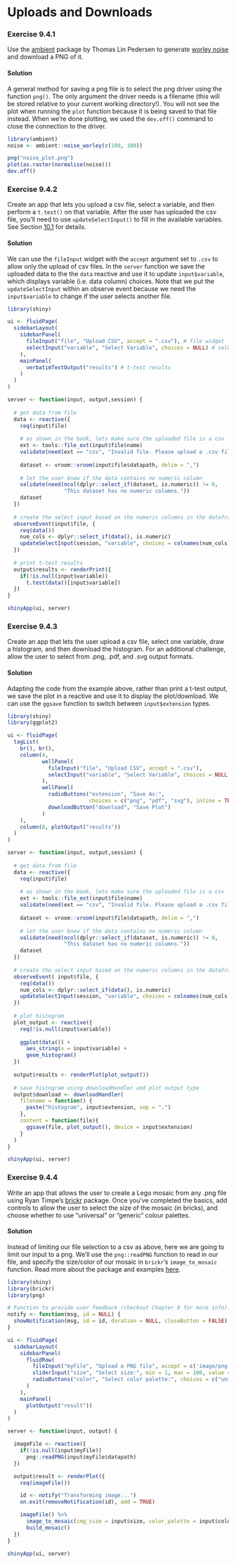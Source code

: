 # Uploads and Downloads

### Exercise 9.4.1 {-}

Use the [ambient](https://ambient.data-imaginist.com) package by Thomas Lin
Pedersen to generate [worley noise](https://ambient.data-imaginist.com/reference/noise_worley.html)
and download a PNG of it.

:::solution
#### Solution {-}

A general method for saving a png file is to select the png driver using the
function `png()`. The only argument the driver needs is a filename (this will
be stored relative to your current working directory!). You will not see the
plot when running the `plot` function because it is being saved to that file
instead. When we're done plotting, we used the `dev.off()` command to close the
connection to the driver.

```r
library(ambient)
noise <- ambient::noise_worley(c(100, 100))

png("noise_plot.png")
plot(as.raster(normalise(noise)))
dev.off()
```
:::

<!---------------------------------------------------------------------------->
<!---------------------------------------------------------------------------->
<!---------------------------------------------------------------------------->

### Exercise 9.4.2 {-}

Create an app that lets you upload a csv file, select a variable, and then
perform a `t.test()` on that variable. After the user has uploaded the csv
file, you'll need to use `updateSelectInput()` to fill in the available
variables. See Section
[10.1](https://mastering-shiny.org/action-dynamic.html#updating-inputs)
for details.

:::solution
#### Solution {-}

We can use the `fileInput` widget with the `accept` argument set to `.csv` to
allow only the upload of csv files. In the `server` function we save the
uploaded data to the the `data` reactive and use it to update `input$variable`,
which displays variable (i.e. data column) choices. Note that we put the
`updateSelectInput` within an observe event because we need the
`input$variable` to change if the user selects another file.

```r
library(shiny)

ui <- fluidPage(
  sidebarLayout(
    sidebarPanel(
      fileInput("file", "Upload CSV", accept = ".csv"), # file widget
      selectInput("variable", "Select Variable", choices = NULL) # select widget
    ),
    mainPanel(
      verbatimTextOutput("results") # t-test results
    )
  )
)

server <- function(input, output,session) {
  
  # get data from file
  data <- reactive({
    req(input$file)
    
    # as shown in the book, lets make sure the uploaded file is a csv
    ext <- tools::file_ext(input$file$name)
    validate(need(ext == "csv", "Invalid file. Please upload a .csv file"))
    
    dataset <- vroom::vroom(input$file$datapath, delim = ",")
    
    # let the user know if the data contains no numeric column
    validate(need(ncol(dplyr::select_if(dataset, is.numeric)) != 0,
                  "This dataset has no numeric columns."))
    dataset
  })
  
  # create the select input based on the numeric columns in the dataframe
  observeEvent(input$file, {
    req(data())
    num_cols <- dplyr::select_if(data(), is.numeric)
    updateSelectInput(session, "variable", choices = colnames(num_cols))
  })
  
  # print t-test results
  output$results <- renderPrint({
    if(!is.null(input$variable))
      t.test(data()[input$variable])
  })
}

shinyApp(ui, server)
```
:::

<!---------------------------------------------------------------------------->
<!---------------------------------------------------------------------------->
<!---------------------------------------------------------------------------->

### Exercise 9.4.3 {-}

Create an app that lets the user upload a csv file, select one variable,
draw a histogram, and then download the histogram. For an additional challenge,
allow the user to select from .png, .pdf, and .svg output formats.

:::solution
#### Solution {-}

Adapting the code from the example above, rather than print a t-test output, we
save the plot in a reactive and use it to display the plot/download. We can use
the `ggsave` function to switch between `input$extension` types.

```r
library(shiny)
library(ggplot2)

ui <- fluidPage(
  tagList(
    br(), br(),
    column(4,
           wellPanel(
             fileInput("file", "Upload CSV", accept = ".csv"),
             selectInput("variable", "Select Variable", choices = NULL),
           ),
           wellPanel(
             radioButtons("extension", "Save As:",
                          choices = c("png", "pdf", "svg"), inline = TRUE),
             downloadButton("download", "Save Plot")
           )
    ),
    column(8, plotOutput("results"))
  )
)

server <- function(input, output,session) {
  
  # get data from file
  data <- reactive({
    req(input$file)
    
    # as shown in the book, lets make sure the uploaded file is a csv
    ext <- tools::file_ext(input$file$name)
    validate(need(ext == "csv", "Invalid file. Please upload a .csv file"))
    
    dataset <- vroom::vroom(input$file$datapath, delim = ",")
    
    # let the user know if the data contains no numeric column
    validate(need(ncol(dplyr::select_if(dataset, is.numeric)) != 0,
                  "This dataset has no numeric columns."))
    dataset
  })
  
  # create the select input based on the numeric columns in the dataframe
  observeEvent( input$file, {
    req(data())
    num_cols <- dplyr::select_if(data(), is.numeric)
    updateSelectInput(session, "variable", choices = colnames(num_cols))
  })
  
  # plot histogram
  plot_output <- reactive({
    req(!is.null(input$variable))
    
    ggplot(data()) +
      aes_string(x = input$variable) +
      geom_histogram()
  })
  
  output$results <- renderPlot(plot_output())
  
  # save histogram using downloadHandler and plot output type
  output$download <- downloadHandler(
    filename = function() {
      paste("histogram", input$extension, sep = ".")
    },
    content = function(file){
      ggsave(file, plot_output(), device = input$extension)
    }
  )
}

shinyApp(ui, server)
```
:::

<!---------------------------------------------------------------------------->
<!---------------------------------------------------------------------------->
<!---------------------------------------------------------------------------->

### Exercise 9.4.4 {-}

Write an app that allows the user to create a Lego mosaic from any .png file
using Ryan Timpe's [brickr](https://github.com/ryantimpe/brickr) package. Once
you've completed the basics, add controls to allow the user to select the size
of the mosaic (in bricks), and choose whether to use "universal" or "generic"
colour palettes.

:::solution
#### Solution {-}

Instead of limiting our file selection to a csv as above, here we are going to
limit our input to a png. We'll use the `png::readPNG` function to read in our
file, and specify the size/color of our mosaic in `brickr`'s `image_to_mosaic`
function. Read more about the package and examples
[here](https://github.com/ryantimpe/brickr).

```r
library(shiny)
library(brickr)
library(png)

# Function to provide user feedback (checkout Chapter 8 for more info).
notify <- function(msg, id = NULL) {
  showNotification(msg, id = id, duration = NULL, closeButton = FALSE)
}

ui <- fluidPage(
  sidebarLayout(
    sidebarPanel(
      fluidRow(
        fileInput("myFile", "Upload a PNG file", accept = c('image/png')),
        sliderInput("size", "Select size:", min = 1, max = 100, value = 35),
        radioButtons("color", "Select color palette:", choices = c("universal", "generic"))
      )
    ),
    mainPanel(
      plotOutput("result"))
  )
)

server <- function(input, output) {

  imageFile <- reactive({
    if(!is.null(input$myFile))
      png::readPNG(input$myFile$datapath)
  })

  output$result <- renderPlot({
    req(imageFile())

    id <- notify("Transforming image...")
    on.exit(removeNotification(id), add = TRUE)

    imageFile() %>%
      image_to_mosaic(img_size = input$size, color_palette = input$color) %>%
      build_mosaic()
  })
}

shinyApp(ui, server)
```
:::
